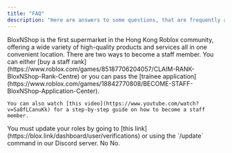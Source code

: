 ```yaml
---
title: "FAQ"
description: "Here are answers to some questions, that are frequently asked."
---
```


<AccordionGroup>
  <Accordion title="What is BloxNShop Supermarket?" defaultOpen>
    BloxNShop is the first supermarket in the Hong Kong Roblox community, offering a wide variety of high-quality products and services all in one convenient location.
  </Accordion>
  <Accordion title="How can I become a staff member at BloxNShop?">
    There are two ways to become a staff member. You can either [buy a staff rank](https://www.roblox.com/games/85187706204057/CLAIM-RANK-BloxNShop-Rank-Centre) or you can pass the [trainee application](https://www.roblox.com/games/18842770808/BECOME-STAFF-BloxNShop-Application-Center).

    You can also watch [this video](https://www.youtube.com/watch?v=Sa8fLCanuKk) for a step-by-step guide on how to become a staff member.
  </Accordion>
  <Accordion title="I became a trainee/staff member at BloxNShop in the Roblox group. Why hasn't my role in this Discord server changed?">
    You must update your roles by going to [this link](https://blox.link/dashboard/user/verifications) or using the `/update` command in our Discord server.
  </Accordion>
  <Accordion title="Is BloxNShop for sale?">
    No
  </Accordion>
  <Accordion title="Can I join BloxNShop development team?">
    No.
  </Accordion>
</AccordionGroup>